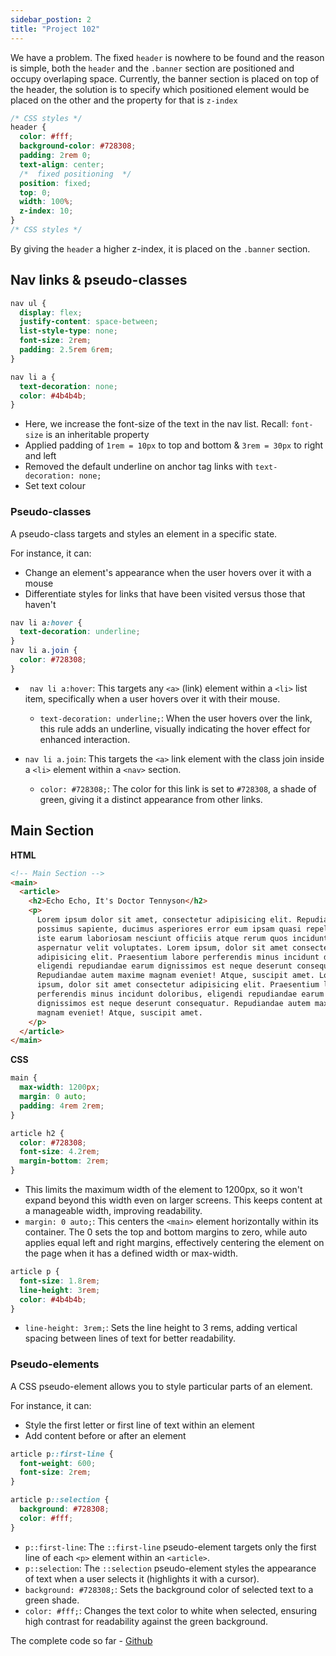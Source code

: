 ```yaml
---
sidebar_postion: 2
title: "Project 102"
---
```


We have a problem. The fixed `header` is nowhere to be found and the reason is simple, both the `header` and the `.banner` section are positioned and occupy overlaping space. Currently, the banner section is placed on top of the header, the solution is to specify which positioned element would be placed on the other and the property for that is `z-index`

```css showLineNumbers {10}
/* CSS styles */
header {
  color: #fff;
  background-color: #728308;
  padding: 2rem 0;
  text-align: center;
  /*  fixed positioning  */
  position: fixed;
  top: 0;
  width: 100%;
  z-index: 10;
}
/* CSS styles */
```

By giving the `header` a higher z-index, it is placed on the `.banner` section.

## Nav links & pseudo-classes

```css showLineNumbers {5-6,9-12}
nav ul {
  display: flex;
  justify-content: space-between;
  list-style-type: none;
  font-size: 2rem;
  padding: 2.5rem 6rem;
}

nav li a {
  text-decoration: none;
  color: #4b4b4b;
}
```

- Here, we increase the font-size of the text in the nav list. Recall: `font-size` is an inheritable property
- Applied padding of `1rem = 10px` to top and bottom & `3rem = 30px` to right and left
- Removed the default underline on anchor tag links with `text-decoration: none;`
- Set text colour

### Pseudo-classes

A pseudo-class targets and styles an element in a specific state.

For instance, it can:

- Change an element's appearance when the user hovers over it with a mouse
- Differentiate styles for links that have been visited versus those that haven't

```css
nav li a:hover {
  text-decoration: underline;
}
nav li a.join {
  color: #728308;
}
```

- ` nav li a:hover`: This targets any `<a>` (link) element within a `<li>` list item, specifically when a user hovers over it with their mouse.

  - `text-decoration: underline;`: When the user hovers over the link, this rule adds an underline, visually indicating the hover effect for enhanced interaction.

- `nav li a.join`: This targets the `<a>` link element with the class join inside a `<li>` element within a `<nav>` section.
  - `color: #728308;`: The color for this link is set to `#728308`, a shade of green, giving it a distinct appearance from other links.

## Main Section

**HTML**

```html
<!-- Main Section -->
<main>
  <article>
    <h2>Echo Echo, It's Doctor Tennyson</h2>
    <p>
      Lorem ipsum dolor sit amet, consectetur adipisicing elit. Repudiandae
      possimus sapiente, ducimus asperiores error eum ipsam quasi repellendus
      iste earum laboriosam nesciunt officiis atque rerum quos incidunt
      aspernatur velit voluptates. Lorem ipsum, dolor sit amet consectetur
      adipisicing elit. Praesentium labore perferendis minus incidunt doloribus,
      eligendi repudiandae earum dignissimos est neque deserunt consequatur.
      Repudiandae autem maxime magnam eveniet! Atque, suscipit amet. Lorem
      ipsum, dolor sit amet consectetur adipisicing elit. Praesentium labore
      perferendis minus incidunt doloribus, eligendi repudiandae earum
      dignissimos est neque deserunt consequatur. Repudiandae autem maxime
      magnam eveniet! Atque, suscipit amet.
    </p>
  </article>
</main>
```

**CSS**

```css
main {
  max-width: 1200px;
  margin: 0 auto;
  padding: 4rem 2rem;
}

article h2 {
  color: #728308;
  font-size: 4.2rem;
  margin-bottom: 2rem;
}
```

- This limits the maximum width of the element to 1200px, so it won't expand beyond this width even on larger screens. This keeps content at a manageable width, improving readability.
- `margin: 0 auto;`: This centers the `<main>` element horizontally within its container. The 0 sets the top and bottom margins to zero, while auto applies equal left and right margins, effectively centering the element on the page when it has a defined width or max-width.

```css
article p {
  font-size: 1.8rem;
  line-height: 3rem;
  color: #4b4b4b;
}
```

- `line-height: 3rem;`: Sets the line height to 3 rems, adding vertical spacing between lines of text for better readability.

### Pseudo-elements

A CSS pseudo-element allows you to style particular parts of an element.

For instance, it can:

- Style the first letter or first line of text within an element
- Add content before or after an element

```css
article p::first-line {
  font-weight: 600;
  font-size: 2rem;
}

article p::selection {
  background: #728308;
  color: #fff;
}
```

- `p::first-line`: The `::first-line` pseudo-element targets only the first line of each `<p>` element within an `<article>`.
- `p::selection`: The `::selection` pseudo-element styles the appearance of text when a user selects it (highlights it with a cursor).
- `background: #728308;`: Sets the background color of selected text to a green shade.
- `color: #fff;`: Changes the text color to white when selected, ensuring high contrast for readability against the green background.

The complete code so far - [Github](https://github.com/kasboi/ben10_project/tree/project-102)